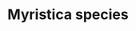 ---
title: Myristica species
aka:
  - nutmeg
  - pala
  - jai patri
family_members:
  - Myristica fragrans
  - Myristica succedanea
duration_chart_title: Oral Duration of Myristica fragrans
duration_chart:
  total: 1–3 days
  onset: 3–8 hours
  coming_up: 1–4 hours
  plateau: 9–12 hours
  coming_down: 12–48 hours
  after_effects: 1–3 days
positive_effects: mood lift, increased energy, feelings of connection, sensory appreciation
neutral_effects: appetite suppression, disinhibition
negative_effects: increased heart rate, muscle tension, dangerous combinations, unpredictable or dangerous behaviour
dosage_table:
  title: Oral Dosage of Dried Myristica fragrans Seed
  threshold: 25 mg
  light: 50 mg
  common: 200 mg
  strong: 500 mg
  heavy: 1+ g
--- 